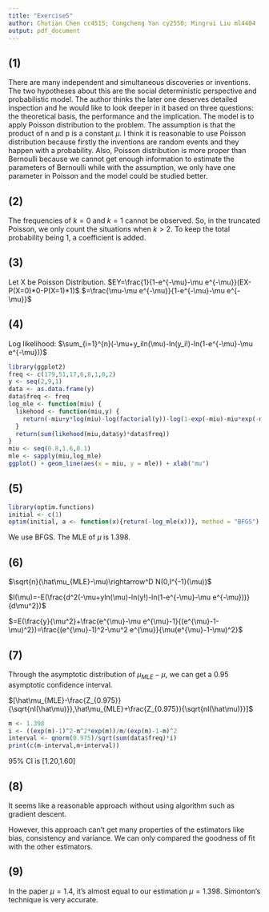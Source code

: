 ```yaml
---
title: "Exercise5"
author: Chutian Chen cc4515; Congcheng Yan cy2550; Mingrui Liu ml4404
output: pdf_document
---
```

## (1)
There are many independent and simultaneous discoveries or inventions. The two hypotheses about this are the social deterministic perspective and probabilistic model. The author thinks the later one deserves detailed inspection and he would like to look deeper in it based on three questions: the theoretical basis, the performance and the implication. The model is to apply Poisson distribution to the problem. The assumption is that the product of n and p is a constant $\mu$. I think it is reasonable to use Poisson distribution because firstly the inventions are random events and they happen with a probability. Also, Poisson distribution is more proper than Bernoulli because we cannot get enough information to estimate the parameters of Bernoulli while with the assumption, we only have one parameter in Poisson and the model could be studied better.

## (2)
The frequencies of $k=0$ and $k=1$ cannot be observed. So, in the truncated Poisson, we only count the situations when $k>2$. To keep the total probability being 1, a coefficient is added.

## (3)
Let X be Poisson Distribution.
$EY=\frac{1}{1-e^{-\mu}-\mu e^{-\mu}}(EX-P(X=0)*0-P(X=1)*1)$
$=\frac{\mu-\mu e^{-\mu}}{1-e^{-\mu}-\mu e^{-\mu}}$

## (4)
Log likelihood: $\sum_{i=1}^{n}(-\mu+y_iln(\mu)-ln(y_i!)-ln(1-e^{-\mu}-\mu e^{-\mu}))$

```r
library(ggplot2)
freq <- c(179,51,17,6,8,1,0,2)
y <- seq(2,9,1)
data <- as.data.frame(y)
data$freq <- freq
log_mle <- function(miu) {
  likehood <- function(miu,y) {
    return(-miu+y*log(miu)-log(factorial(y))-log(1-exp(-miu)-miu*exp(-miu)))
  }
  return(sum(likehood(miu,data$y)*data$freq))
}
miu <- seq(0.8,1.6,0.1)
mle <- sapply(miu,log_mle)
ggplot() + geom_line(aes(x = miu, y = mle)) + xlab("mu")
```

## (5)
```r
library(optim.functions)
initial <- c(1)
optim(initial, a <- function(x){return(-log_mle(x))}, method = "BFGS")
```

We use BFGS. The MLE of $\mu$ is 1.398.

## (6)

$\sqrt{n}(\hat\mu_{MLE}-\mu)\rightarrow^D N(0,I^{-1}(\mu))$

$I(\mu)=-E(\frac{d^2(-\mu+yln(\mu)-ln(y!)-ln(1-e^{-\mu}-\mu e^{-\mu}))}{d\mu^2})$

$=E(\frac{y}{\mu^2}+\frac{e^{\mu}-\mu e^{\mu}-1}{(e^{\mu}-1-\mu)^2})=\frac{(e^{\mu}-1)^2-\mu^2 e^{\mu}}{\mu(e^{\mu}-1-\mu)^2}$

## (7)
Through the asymptotic distribution of $\mu_{MLE}-\mu$, we can get a 0.95 asymptotic confidence interval.

$[\hat\mu_{MLE}-\frac{Z_{0.975}}{\sqrt{nI(\hat\mu)}},\hat\mu_{MLE}+\frac{Z_{0.975}}{\sqrt{nI(\hat\mu)}}]$

```r
m <- 1.398
i <- ((exp(m)-1)^2-m^2*exp(m))/m/(exp(m)-1-m)^2
interval <- qnorm(0.975)/sqrt(sum(data$freq)*i)
print(c(m-interval,m+interval))
```
95% CI is [1.20,1.60]

## (8)

It seems like a reasonable approach without using algorithm such as gradient descent. 

However, this approach can't get many properties of the estimators like bias, consistency and variance. We can only compared the goodness of fit with the other estimators.

## (9)

In the paper $\mu=1.4$, it's almost equal to our estimation $\mu=1.398$. Simonton’s technique is very accurate.